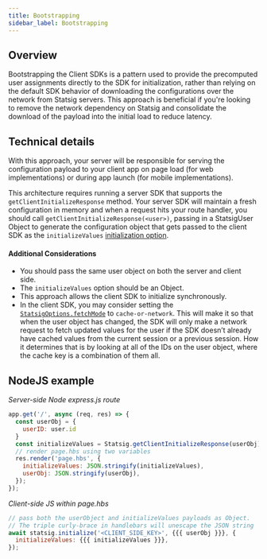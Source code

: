 ```yaml
---
title: Bootstrapping
sidebar_label: Bootstrapping
---
```


## Overview

Bootstrapping the Client SDKs is a pattern used to provide the precomputed user assignments directly to the SDK for initialization, rather than relying on the default SDK behavior of downloading the configurations over the network from Statsig servers. This approach is beneficial if you're looking to remove the network dependency on Statsig and consolidate the download of the payload into the initial load to reduce latency. 

## Technical details 

With this approach, your server will be responsible for serving the configuration payload to your client app on page load (for web implementations) or during app launch (for mobile implementations).

This architecture requires running a server SDK that supports the `getClientInitializeResponse` method. 
Your server SDK will maintain a fresh configuration in memory and when a request hits your route handler, you should call `getClientInitializeResponse(<user>)`, passing in a StatsigUser Object to generate the configuration object that gets passed to the client SDK as the `initializeValues` [initialization option](https://docs.statsig.com/client/jsClientSDK#statsig-options).

#### Additional Considerations

* You should pass the same user object on both the server and client side.
* The `initializeValues` option should be an Object.
* This approach allows the client SDK to initialize synchronously.
* In the client SDK, you may consider setting the [`StatsigOptions.fetchMode`](https://docs.statsig.com/client/reactSDK#statsig-options) to `cache-or-network`. This will make it so that when the user object has changed, the SDK will only make a network request to fetch updated values for the user if the SDK doesn’t already have cached values from the current session or a previous session. How it determines that is by looking at all of the IDs on the user object, where the cache key is a combination of them all.

## NodeJS example

_Server-side Node express.js route_
```js
app.get('/', async (req, res) => { 
  const userObj = { 
    userID: user.id
  }   
  const initializeValues = Statsig.getClientInitializeResponse(userObj);
  // render page.hbs using two variables
  res.render('page.hbs', {    
    initializeValues: JSON.stringify(initializeValues),
    userObj: JSON.stringify(userObj),
  });
});
```

_Client-side JS within page.hbs_
```js
// pass both the userObject and initializeValues payloads as Object.
// The triple curly-brace in handlebars will unescape the JSON string
await statsig.initialize('<CLIENT_SIDE_KEY>', {{{ userObj }}}, {
  initializeValues: {{{ initializeValues }}},
});  
```
